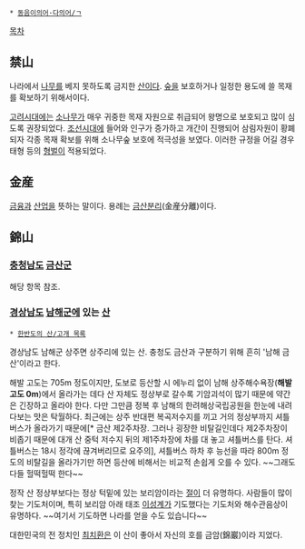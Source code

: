  * [[동음이의어·다의어/ㄱ]]

[[목차]]
== 禁山 ==
나라에서 [[나무]]를 베지 못하도록 금지한 [[산]]이다. [[숲]]을 보호하거나 일정한 용도에 쓸 목재를 확보하기 위해서이다.

[[고려]]시대에는 [[소나무]]가 매우 귀중한 목재 자원으로 취급되어 왕명으로 보호되고 많이 심도록 권장되었다. [[조선]]시대에 들어와 인구가 증가하고 개간이 진행되어 삼림자원이 황폐되자 각종 목재 확보를 위해 소나무숲 보호에 적극성을 보였다. 이러한 규정을 어길 경우 태형 등의 [[형벌]]이 적용되었다. 

== 金産 ==
[[금융]]과 [[산업]]을 뜻하는 말이다. 용례는 [[금산분리]](金産分離)이다.

== 錦山 ==
=== [[충청남도]] [[금산군]] ===
해당 항목 참조.

=== [[경상남도]] [[남해군]]에 있는 [[산]] ===
 * [[한반도의 산/고개 목록]]

경상남도 남해군 상주면 상주리에 있는 산. 충청도 금산과 구분하기 위해 흔히 '남해 금산'이라고 한다.

해발 고도는 705m 정도이지만, 도보로 등산할 시 에누리 없이 남해 상주해수욕장('''해발 고도 0m''')에서 올라가는 데다 산 자체도 정상부로 갈수록 기암괴석이 많기 때문에 약간은 긴장하고 올라야 한다. 다만 그만큼 정복 후 남해의 한려해상국립공원을 한눈에 내려다보는 맛은 탁월하다. 최근에는 상주 반대편 복곡저수지를 끼고 거의 정상부까지 셔틀버스가 올라가기 때문에[* 금산 제2주차장. 그러나 굉장한 비탈길인데다 제2주차장이 비좁기 때문에 대개 산 중턱 저수지 뒤의 제1주차장에 차를 대 놓고 셔틀버스를 탄다. 셔틀버스는 18시 정각에 끊겨버리므로 요주의], 셔틀버스 하차 후 능선을 따라 800m 정도의 비탈길을 올라가기만 하면 등산에 비해서는 비교적 손쉽게 오를 수 있다. ~~그래도 다들 헐떡헐떡 한다~~

정작 산 정상부보다는 정상 턱밑에 있는 보리암이라는 [[절]]이 더 유명하다. 사람들이 많이 찾는 기도처이며, 특히 보리암 아래 태조 [[이성계]]가 기도했다는 기도처와 해수관음상이 유명하다. ~~여기서 기도하면 나라를 얻을 수도 있습니다~~

대한민국의 전 정치인 [[최치환]]은 이 산이 좋아서 자신의 호를 금암(錦巖)이라 지었다.

